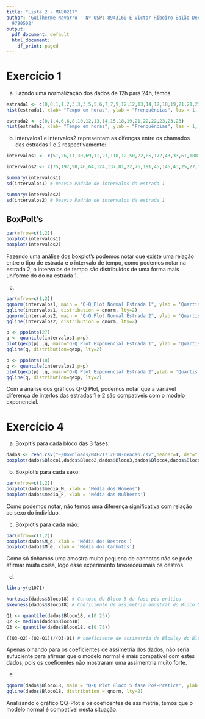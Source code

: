 ```yaml
---
title: "Lista 2 - MAE0217"
author: 'Guilherme Navarro - Nº USP: 8943160 E Victor Ribeiro Baião Decanini Nº USP:
  9790502'
output:
  pdf_document: default
  html_document:
    df_print: paged
---
```


# Exercício 1

a) Fazndo uma normalização dos dados de 12h para 24h, temos

\centering
\begin{tabular}{|l|l|l|l|l|l|}
\hline
Estrada 1 & 00:07:00 & 00:58:00 & 01:24:00 & 01:35:00 & 02:05:00 \\ \hline
 & 03:14:00 & 03:25:00 & 03:46:00 & 05:44:00 & 05:56:00 \\ \hline
 & 06:36:00 & 07:26:00 & 07:48:00 & 09:13:00 & 12:05:00 \\ \hline
 & 12:48:00 & 13:21:00 & 14:22:00 & 17:30:00 & 18:00:00 \\ \hline
 & 19:53:00 & 21:15:00 & 21:49:00 & 21:59:00 & 22:53:00 \\ \hline
 & 23:27:00 & 23:49:00 & 23:57:00 &  &  \\ \hline
Estrada 2 & 00:03:00 & 01:18:00 & 04:35:00 & 06:13:00 & 06:59:00 \\ \hline
 & 08:03:00 & 10:07:00 & 12:24:00 & 13:45:00 & 14:07:00 \\ \hline
 & 15:23:00 & 18:34:00 & 19:19:00 & 21:44:00 & 22:27:00 \\ \hline
 & 22:52:00 & 23:19:00 & 23:29:00 & 23:44:00 &  \\ \hline
\end{tabular}

```r
estrada1 <- c(0,0,1,1,2,3,3,3,5,5,6,7,7,9,12,12,13,14,17,18,19,21,21,21,22,23,23,23)
hist(estrada1, xlab= "Tempo em horas", ylab = "Frenquências", las = 1, main ="Histograma Estrada 1")

estrada2 <- c(0,1,4,6,6,8,10,12,13,14,15,18,19,21,22,22,23,23,23)
hist(estrada2, xlab= "Tempo em horas", ylab = "Frenquências", las = 1, main ="Histograma Estrada 2")
```

b) intervalos1 e intervalos2 representam as difenças entre os chamados das estradas 1 e 2 respectivamente:

```r
intervalos1 <- c(51,26,11,30,69,11,21,118,12,50,22,85,172,43,33,61,188,30,113,82,34,10,54,34,22,8)

intervalos2 <- c(75,197,98,46,64,124,137,81,22,76,191,45,145,43,25,27,10,15)

summary(intervalos1)
sd(intervalos1) # Desvio Padrão de intervalos da estrada 1

summary(intervalos2)
sd(intervalos2) # Desvio Padrão de intervalos da estrada 1
```
## BoxPolt's
```r
par(mfrow=c(1,2))
boxplot(intervalos1)
boxplot(intervalos2)

```

\flushleft Fazendo uma análise dos boxplot's podemos notar que existe uma relação entre o tipo de estrada e o intervalo de tempo, como podemos notar na estrada 2, o intervalos de tempo são distribuidos de uma forma mais uniforme do do na estrada 1.

c) 
```r
par(mfrow=c(1,2))
qqnorm(intervalos1, main = "Q-Q Plot Normal Estrada 1", ylab = 'Quartis da Estrada 1', xlab= 'Quartis Teóricos')
qqline(intervalos1, distribution = qnorm, lty=2)
qqnorm(intervalos2, main = "Q-Q Plot Normal Estrada 2", ylab = 'Quartis da Estrada 2', xlab= 'Quartis Teóricos')
qqline(intervalos2, distribution = qnorm, lty=2)

p <- ppoints(27)   
q <- quantile(intervalos1,p=p) 
plot(qexp(p) ,q, main="Q-Q Plot Exponencial Estrada 1", ylab = 'Quartis da Estrada 1', xlab= 'Quartis Teóricos')
qqline(q, distribution=qexp, lty=2)

p <- ppoints(18)   
q <- quantile(intervalos2,p=p) 
plot(qexp(p) ,q, main="Q-Q Plot Exponencial Estrada 2",ylab = 'Quartis da Estrada 2', xlab= 'Quartis Teóricos')
qqline(q, distribution=qexp, lty=2)
```
Com a análise dos gráficos Q-Q Plot, podemos notar que a variável diferença de interlos das estradas 1 e 2 são compatíveis com o modelo exponencial.

\newpage
# Exercício 4

a) Boxplt's para cada bloco das 3 fases:

```r
dados <- read.csv("~/Downloads/MAE217_2018-reacao.csv",header=T, dec=",")
boxplot(dados$Bloco1,dados$Bloco2,dados$Bloco3,dados$Bloco4,dados$Bloco5,dados$Bloco6,dados$Bloco7,dados$Bloco8,dados$Bloco9,dados$Bloco10,dados$Bloco11,dados$Bloco12,dados$Bloco13,dados$Bloco14,dados$Bloco15,dados$Bloco16,dados$Bloco17,dados$Bloco18)

```
\newpage
b) Boxplot's para cada sexo:

```r
par(mfrow=c(1,2))
boxplot(dados$media_M, xlab = 'Média dos Homens')
boxplot(dados$media_F, xlab = 'Média das Mulheres')

```
Como podemos notar, não temos uma diferença significativa com relação ao sexo do indivíduo.

c) Boxplot's para cada mão:

```r
par(mfrow=c(1,2))
boxplot(dados$M_d, xlab = 'Média dos Destros')
boxplot(dados$M_e, xlab = 'Média dos Canhotos')

```

Como só tinhamos uma amostra muito pequena de canhotos não se pode afirmar muita coisa, logo esse experimento favoreceu mais os destros.


d)

```r
library(e1071)

kurtosis(dados$Bloco18) # Curtose do Bloco 5 da fase pós-prática
skewness(dados$Bloco18) # Coeficiente de assimetria amostral do Bloco 5 da fase pós-prática

Q1 <- quantile(dados$Bloco18, c(0.25))
Q2 <- median(dados$Bloco18)
Q3 <- quantile(dados$Bloco18, c(0.75))

((Q3-Q2)-(Q2-Q1))/(Q3-Q1) # coeficiente de assimetria de Blowley do Bloco 5 da fase pós-prática

```
Apenas olhando para os coeficientes de assimetria dos dados, não seria sufuciente para afirmar que o modelo normal é mais compatível com estes dados, pois os coeficentes não mostraram uma assimentria muito forte.
\newpage

e) 

```r
qqnorm(dados$Bloco18, main = "Q-Q Plot Bloco 5 fase Poś-Pratica", ylab = 'Quartis do Bloco 5', xlab= 'Quartis Teóricos')
qqline(dados$Bloco18, distribution = qnorm, lty=2)
```

Analisando o gráfico QQ-Plot e os coeficentes de assimetria, temos que o modelo normal é compatível nesta situação.